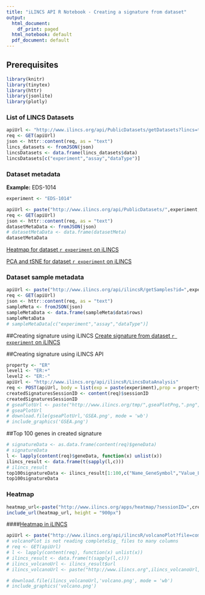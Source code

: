 ```yaml
---
title: "iLINCS API R Notebook - Creating a signature from dataset"
output:
  html_document:
    df_print: paged
  html_notebook: default
  pdf_document: default
---
```


## Prerequisites 

```r
library(knitr)
library(tinytex)
library(httr)
library(jsonlite)
library(plotly)
```

### List of LINCS Datasets
```r
apiUrl <- "http://www.ilincs.org/api/PublicDatasets/getDatasets?lincs=true"
req <- GET(apiUrl)
json <- httr::content(req, as = "text")
lincs_datasets <- fromJSON(json)
lincsDatasets <- data.frame(lincs_datasets$data)
lincsDatasets[c("experiment","assay","dataType")]
```


### Dataset metadata

**Example:** EDS-1014  
```r
experiment <- "EDS-1014"

apiUrl <- paste("http://www.ilincs.org/api/PublicDatasets/",experiment,sep="")
req <- GET(apiUrl)
json <- httr::content(req, as = "text")
datasetMetaData <- fromJSON(json)
# datasetMetaData <- data.frame(datasetMeta)
datasetMetaData
```

[Heatmap for dataset `r experiment` on iLINCS](http://www.ilincs.org/apps/heatmap/?data_set=`r experiment`)

[PCA and tSNE for dataset `r experiment` on iLINCS](http://www.ilincs.org/apps/pca/?data_set=`r experiment`)

### Dataset sample metadata

```r
apiUrl <- paste("http://www.ilincs.org/api/ilincsR/getSamples?id=",experiment,sep="")
req <- GET(apiUrl)
json <- httr::content(req, as = "text")
sampleMeta <- fromJSON(json)
sampleMetaData <- data.frame(sampleMeta$data$rows)
sampleMetaData
# sampleMetaData[c("experiment","assay","dataType")]
```

##Creating signature using iLINCS 
[Create signature from dataset `r experiment` on iLINCS](http://www.ilincs.org/ilincs/dataset/`r experiment`/createSignature)

##Creating signature using iLINCS API
```r
property <- "ER"
level1 <- "ER:+"
level2 <- "ER:-"
apiUrl <- "http://www.ilincs.org/api/ilincsR/LincsDataAnalysis"
req <- POST(apiUrl, body = list(exp = paste(experiment),prop = property,filterchk=paste(level1,level2,sep = ",,,"),includeORexclude=1), encode = "json")
createdSignaturesSessionID <- content(req)$sessionID
createdSignaturesSessionID
# gseaPlotUrl <- paste("http://www.ilincs.org/tmp/",gseaPlotPng,".png",sep="")
# gseaPlotUrl
# download.file(gseaPlotUrl,'GSEA.png', mode = 'wb')
# include_graphics('GSEA.png')
```

##Top 100 genes in created signature
```r
# signatureData <- as.data.frame(content(req)$geneData)
# signatureData
l <- lapply(content(req)$geneData, function(x) unlist(x))
ilincs_result <- data.frame(t(sapply(l,c)))
# ilincs_result
top100signatureData <- ilincs_result[1:100,c("Name_GeneSymbol","Value_LogDiffExp","Significance_pvalue")]
top100signatureData
```

### Heatmap

```r
heatmap_url<-paste("http://www.ilincs.org/apps/heatmap/?sessionID=",createdSignaturesSessionID,"&property=",property,"&geneCount=100",sep = "")
include_url(heatmap_url, height = "900px")
```

<!-- ### `r heatmap_url` -->

####[Heatmap in iLINCS](`r heatmap_url`)

<!-- ## Getting volcano plot -->
```r
apiUrl <- paste("http://www.ilincs.org/api/ilincsR/volcanoPlot?file=completeSig_",createdSignaturesSessionID,".xls",sep="")
# volcanoPlot is not reading completeSig_ files to many columns
# req <- GET(apiUrl)
# l <- lapply(content(req), function(x) unlist(x))
# ilincs_result <- data.frame(t(sapply(l,c)))
# ilincs_volcanoUrl <- ilincs_result$url
# ilincs_volcanoUrl <- paste("http://www.ilincs.org",ilincs_volcanoUrl,sep="")
```
```r
# download.file(ilincs_volcanoUrl,'volcano.png', mode = 'wb')
# include_graphics('volcano.png')
```